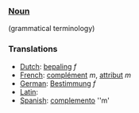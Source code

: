 ===[[Noun]]===
(grammatical terminology)

===Translations===
*[[Dutch]]: [[bepaling]] ''f''
*[[French]]: [[complément]] ''m'', [[attribut]] ''m''
*[[German]]: [[Bestimmung]] ''f''
*[[Latin]]: [[]]
*[[Spanish]]: [[complemento]] ''m'